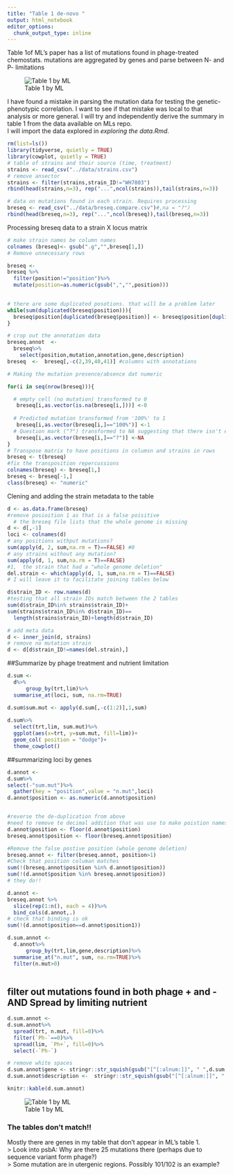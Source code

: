 ```yaml
---
title: "Table 1 de-novo "
output: html_notebook
editor_options: 
  chunk_output_type: inline
---
```


Table 1of ML's paper has a list of mutations found in phage-treated chemostats. mutations are aggregated by genes and parse between N- and P- limitations

![Table 1 by ML](table1.PNG) 

I have found a mistake in parsing the mutation data for testing the genetic-phenotypic correlation. I want to see if that mistake was local to that analysis or more general. I will try and independently derive the summary in table 1 from the data available on MLs repo.  
I will import the data explored in _exploring the data.Rmd_.

```r
rm(list=ls())
library(tidyverse, quietly = TRUE)
library(cowplot, quietly = TRUE)
# table of strains and their source (time, treatment)
strains <- read_csv("../data/strains.csv")
# remove ansector
strains <- filter(strains,strain_ID!="WH7803")
rbind(head(strains,n=3), rep("...",ncol(strains)),tail(strains,n=3))
```  

```r
# data on mutations found in each strain. Requires processing
breseq <- read_csv("../data/breseq.compare.csv")#,na = "?")
rbind(head(breseq,n=3), rep("...",ncol(breseq)),tail(breseq,n=3))
```

Processing breseq data to a strain X locus matrix  
```r
# make strain names be column names
colnames (breseq)<- gsub(".g","",breseq[1,])
# Remove unnecessary rows

breseq <- 
breseq %>%
  filter(position!="position")%>%
  mutate(position=as.numeric(gsub(",","",position)))
         

# there are some duplicated posotions. that will be a problem later
while(sum(duplicated(breseq$position))){
  breseq$position[duplicated(breseq$position)] <- breseq$position[duplicated(breseq$position)]+0.1
}

# crop out the annotation data
breseq.annot  <-  
  breseq%>%
    select(position,mutation,annotation,gene,description)
breseq  <-  breseq[,-c(2,39,40,41)] #columns with annotations

# Making the mutation presence/absence dat numeric

for(i in seq(nrow(breseq))){

  # empty cell (no mutation) transformed to 0
   breseq[i,as.vector(is.na(breseq[i,]))] <-0 
  
  # Predicted mutation transformed from '100%' to 1 
   breseq[i,as.vector(breseq[i,]=="100%")] <-1 
  # Question mark ("?") transformed to NA suggesting that there isn't enough information to predict a mutation
   breseq[i,as.vector(breseq[i,]=="?")] <-NA 
}
# Transpose matrix to have positions in columsn and strains in rows
breseq <- t(breseq)
#fix the transposition repercussions
colnames(breseq) <- breseq[1,]
breseq <- breseq[-1,]
class(breseq) <- "numeric"

```

Clening and adding the strain metadata to the table  
```r
d <- as.data.frame(breseq)
#remove posioition 1 as that is a false poisitive
  # the breseq file lists that the whole genome is missing
d <- d[,-1]
loci <- colnames(d)
# any positions withput mutations?
sum(apply(d, 2, sum,na.rm = T)==FALSE) #0
# any strains without any mutation?
sum(apply(d, 1, sum,na.rm = T)==FALSE) 
#1,  the strain that had a "whole genome deletion"
del.strain <- which(apply(d, 1, sum,na.rm = T)==FALSE)
# I will leave it to facilitate joining tables below

d$strain_ID <- row.names(d)
#testing that all strain IDs match between the 2 tables
sum(d$strain_ID%in% strains$strain_ID)+
sum(strains$strain_ID%in% d$strain_ID)==
  length(strains$strain_ID)+length(d$strain_ID)

# add meta data
d <- inner_join(d, strains)
# remove no mutation strain
d <- d[d$strain_ID!=names(del.strain),]

```

##Summarize by phage treatment and nutrient limitation  
```r
d.sum <- 
  d%>%
      group_by(trt,lim)%>%
  summarise_at(loci, sum, na.rm=TRUE)

d.sum$sum.mut <- apply(d.sum[,-c(1:2)],1,sum)
  
d.sum%>%
  select(trt,lim, sum.mut)%>%
  ggplot(aes(x=trt, y=sum.mut, fill=lim))+
  geom_col( position = "dodge")+
  theme_cowplot()
```

##summarizing loci by genes  
```r
d.annot <- 
d.sum%>%
select(-"sum.mut")%>%
  gather(key = "position",value = "n.mut",loci)
d.annot$position <- as.numeric(d.annot$position)


#reverse the de-duplication from above
#need to remove te decimal addition that was use to make poistion names unique
d.annot$position <- floor(d.annot$position)
breseq.annot$position <- floor(breseq.annot$position)

#Remove the false postive position (whole genome deletion)
breseq.annot <- filter(breseq.annot, position>1)
#Check that position columan matches
sum(!(breseq.annot$position %in% d.annot$position))
sum(!(d.annot$position %in% breseq.annot$position))
# they do!!

d.annot <- 
breseq.annot %>%
  slice(rep(1:n(), each = 4))%>%
  bind_cols(d.annot,.)
# check that binding is ok
sum(!(d.annot$position==d.annot$position1))

d.sum.annot <- 
  d.annot%>%
      group_by(trt,lim,gene,description)%>%
  summarise_at("n.mut", sum, na.rm=TRUE)%>%
  filter(n.mut>0)
  


```

## filter out mutations found in both phage + and -  **AND** Spread by limiting nutrient
```r
d.sum.annot <- 
d.sum.annot%>%
  spread(trt, n.mut, fill=0)%>%
  filter(`Ph-`==0)%>%
  spread(lim, `Ph+`, fill=0)%>%
  select(-`Ph-`)

# remove white spaces
d.sum.annot$gene <- stringr::str_squish(gsub("[^[:alnum:]]", " ",d.sum.annot$gene))
d.sum.annot$description <-  stringr::str_squish(gsub("[^[:alnum:]]", " ",d.sum.annot$description))

knitr::kable(d.sum.annot)
```

![Table 1 by ML](table1.PNG) 

### **The tables don't match!!**

Mostly there are genes in my table that don't appear in ML's table 1.  
> Look into psbA: Why are there 25 mutations there (perhaps due to sequence variant form phage?)  
> Some mutation are in utergenic regions. Possibly 101/102 is an example?  
